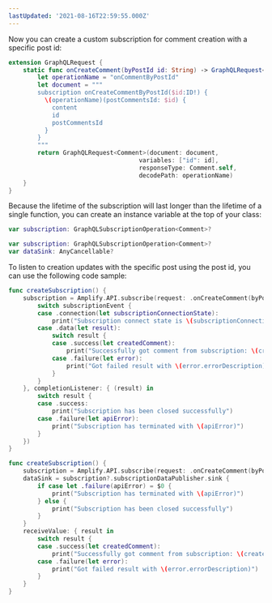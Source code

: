 ```yaml
---
lastUpdated: '2021-08-16T22:59:55.000Z'
---
```

Now you can create a custom subscription for comment creation with a specific post id:

```swift
extension GraphQLRequest {
    static func onCreateComment(byPostId id: String) -> GraphQLRequest<Comment> {
        let operationName = "onCommentByPostId"
        let document = """
        subscription onCreateCommentByPostId($id:ID!) {
          \(operationName)(postCommentsId: $id) {
            content
            id
            postCommentsId
          }
        }
        """
        return GraphQLRequest<Comment>(document: document,
                                    variables: ["id": id],
                                    responseType: Comment.self,
                                    decodePath: operationName)
    }
}
```

Because the lifetime of the subscription will last longer than the lifetime of a single function, you can create an instance variable at the top of your class:

<BlockSwitcher>

<Block name="Listener (iOS 11+)">

```swift
var subscription: GraphQLSubscriptionOperation<Comment>?
```

</Block>

<Block name="Combine (iOS 13+)">

```swift
var subscription: GraphQLSubscriptionOperation<Comment>?
var dataSink: AnyCancellable?
```

</Block>

</BlockSwitcher>

To listen to creation updates with the specific post using the post id, you can use the following code sample:

<BlockSwitcher>

<Block name="Listener (iOS 11+)">

```swift
func createSubscription() {
    subscription = Amplify.API.subscribe(request: .onCreateComment(byPostId: "12345"), valueListener: { (subscriptionEvent) in
        switch subscriptionEvent {
        case .connection(let subscriptionConnectionState):
            print("Subscription connect state is \(subscriptionConnectionState)")
        case .data(let result):
            switch result {
            case .success(let createdComment):
                print("Successfully got comment from subscription: \(createdComment)")
            case .failure(let error):
                print("Got failed result with \(error.errorDescription)")
            }
        }
    }, completionListener: { (result) in
        switch result {
        case .success:
            print("Subscription has been closed successfully")
        case .failure(let apiError):
            print("Subscription has terminated with \(apiError)")
        }
    })
}
```
</Block>

<Block name="Combine (iOS 13+)">

```swift
func createSubscription() {
    subscription = Amplify.API.subscribe(request: .onCreateComment(byPostId: "12345"))
    dataSink = subscription?.subscriptionDataPublisher.sink {
        if case let .failure(apiError) = $0 {
            print("Subscription has terminated with \(apiError)")
        } else {
            print("Subscription has been closed successfully")
        }
    }
    receiveValue: { result in
        switch result {
        case .success(let createdComment):
            print("Successfully got comment from subscription: \(createdComment)")
        case .failure(let error):
            print("Got failed result with \(error.errorDescription)")
        }
    }
}
```

</Block>

</BlockSwitcher>
